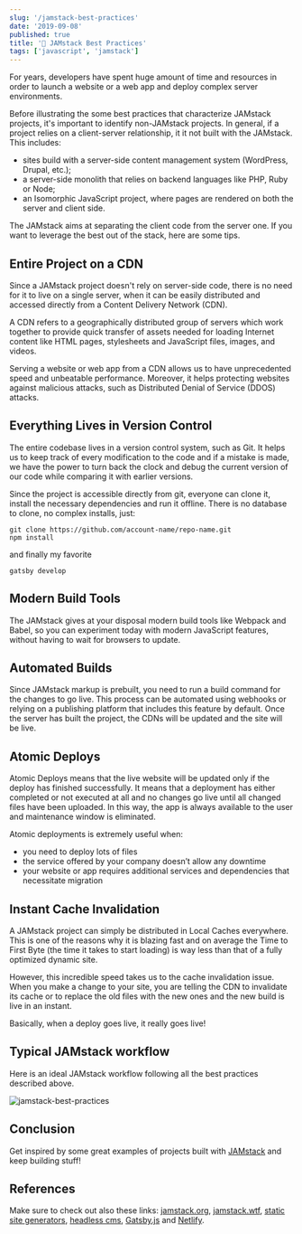 ```yaml
---
slug: '/jamstack-best-practices'
date: '2019-09-08'
published: true
title: '🍯 JAMstack Best Practices'
tags: ['javascript', 'jamstack']
---
```


For years, developers have spent huge amount of time and resources in order to launch a website or a web app and deploy complex server environments.

Before illustrating the some best practices that characterize JAMstack projects, it's important to identify non-JAMstack projects.
In general, if a project relies on a client-server relationship, it it not built with the JAMstack. This includes:

- sites build with a server-side content management system (WordPress, Drupal, etc.);
- a server-side monolith that relies on backend languages like PHP, Ruby or Node;
- an Isomorphic JavaScript project, where pages are rendered on both the server and client side.

The JAMstack aims at separating the client code from the server one. If you want to leverage the best out of the stack, here are some tips.

## Entire Project on a CDN

Since a JAMstack project doesn't rely on server-side code, there is no need for it to live on a single server, when it can be easily distributed and accessed directly from a Content Delivery Network (CDN).

A CDN refers to a geographically distributed group of servers which work together to provide quick transfer of assets needed for loading Internet content like HTML pages, stylesheets and JavaScript files, images, and videos.

Serving a website or web app from a CDN allows us to have unprecedented speed and unbeatable performance. Moreover, it helps protecting websites against malicious attacks, such as Distributed Denial of Service (DDOS) attacks.

## Everything Lives in Version Control

The entire codebase lives in a version control system, such as Git. It helps us to keep track of every modification to the code and if a mistake is made, we have the power to turn back the clock and debug the current version of our code while comparing it with earlier versions.

Since the project is accessible directly from git, everyone can clone it, install the necessary dependencies and run it offline.
There is no database to clone, no complex installs, just:

```
git clone https://github.com/account-name/repo-name.git
npm install
```

and finally my favorite

```
gatsby develop
```

## Modern Build Tools

The JAMstack gives at your disposal modern build tools like Webpack and Babel, so you can experiment today with modern JavaScript features, without having to wait for browsers to update.

## Automated Builds

Since JAMstack markup is prebuilt, you need to run a build command for the changes to go live.
This process can be automated using webhooks or relying on a publishing platform that includes this feature by default.
Once the server has built the project, the CDNs will be updated and the site will be live.

## Atomic Deploys

Atomic Deploys means that the live website will be updated only if the deploy has finished successfully.
It means that a deployment has either completed or not executed at all and no changes go live until all changed files have been uploaded.
In this way, the app is always available to the user and maintenance window is eliminated.

Atomic deployments is extremely useful when:

- you need to deploy lots of files
- the service offered by your company doesn’t allow any downtime
- your website or app requires additional services and dependencies that necessitate migration

## Instant Cache Invalidation

A JAMstack project can simply be distributed in Local Caches everywhere.
This is one of the reasons why it is blazing fast and on average the Time to First Byte (the time it takes to start loading) is way less than that of a fully optimized dynamic site.

However, this incredible speed takes us to the cache invalidation issue.
When you make a change to your site, you are telling the CDN to invalidate its cache or to replace the old files with the new ones and the new build is live in an instant.

Basically, when a deploy goes live, it really goes live!

## Typical JAMstack workflow

Here is an ideal JAMstack workflow following all the best practices described above.

<img src="./images/jamstack-best-practices.png" alt="jamstack-best-practices" />

## Conclusion

Get inspired by some great examples of projects built with <a href='https://jamstack.org/examples' target='_blank'>JAMstack</a> and keep building stuff!

## References

Make sure to check out also these links: <a href='https://jamstack.org' target='_blank'>jamstack.org</a>, <a href='https://jamstack.wtf' target='_blank'>jamstack.wtf</a>, <a href='https://www.staticgen.com' target='_blank'>static site generators</a>, <a href='https://headlesscms.org' target='_blank'>headless cms</a>, <a href='https://www.gatsbyjs.org' target='_blank'>Gatsby.js</a> and <a href='https://www.netlify.com' target='_blank'>Netlify</a>.
